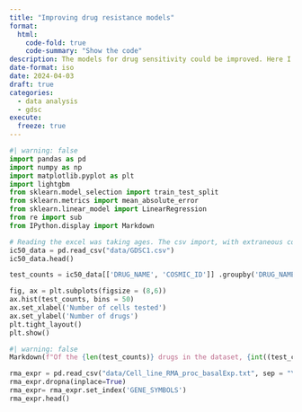 ```yaml
---
title: "Improving drug resistance models"
format:
  html:
    code-fold: true
    code-summary: "Show the code"
description: The models for drug sensitivity could be improved. Here I try a few ways
date-format: iso
date: 2024-04-03
draft: true
categories:
  - data analysis
  - gdsc
execute:
  freeze: true
---
```


```python
#| warning: false
import pandas as pd
import numpy as np
import matplotlib.pyplot as plt
import lightgbm
from sklearn.model_selection import train_test_split
from sklearn.metrics import mean_absolute_error
from sklearn.linear_model import LinearRegression
from re import sub
from IPython.display import Markdown
```


```python
# Reading the excel was taking ages. The csv import, with extraneous columns removed, is much faster
ic50_data = pd.read_csv("data/GDSC1.csv")
ic50_data.head()
```

```python
test_counts = ic50_data[['DRUG_NAME', 'COSMIC_ID']] .groupby('DRUG_NAME').agg('count') 

fig, ax = plt.subplots(figsize = (8,6))
ax.hist(test_counts, bins = 50)
ax.set_xlabel('Number of cells tested')
ax.set_ylabel('Number of drugs')
plt.tight_layout()
plt.show()
```

```python
#| warning: false
Markdown(f"Of the {len(test_counts)} drugs in the dataset, {int((test_counts >800).sum())} have over 800 tests.")
```

```python
rma_expr = pd.read_csv("data/Cell_line_RMA_proc_basalExp.txt", sep = "\t")
rma_expr.dropna(inplace=True)
rma_expr= rma_expr.set_index('GENE_SYMBOLS')
rma_expr.head()
```

